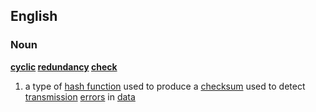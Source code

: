 ==English==
===Noun===
{{wikipedia}}
'''[[cyclic]] [[redundancy]] [[check]]'''
#{{computing}} a type of [[hash function]] used to produce a [[checksum]] used to detect [[transmission]] [[error]]s in [[data]]